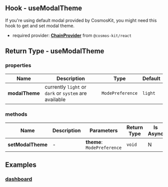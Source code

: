 ## Hook - useModalTheme

If you're using default modal provided by CosmosKit, you might need this hook to get and set modal theme.

- required provider: [**ChainProvider**](https://docs.hyperweb.io/cosmos-kit/chain-provider) from `@cosmos-kit/react`

## Return Type - useModalTheme

### properties

| Name      | Description | Type | Default |
| ----------- | ----------- | -- | -- |
| **modalTheme**      | currently `light` or `dark` or `system` are available   | `ModePreference` | `light` |

### methods

| Name      | Description | Parameters | Return Type | Is Async |
| ----------- | ----------- | -- | -- | -- |
| **setModalTheme**      |   -   | **theme**: `ModePreference` | `void` | N |

## Examples

### [dashboard](https://github.com/hyperweb-io/cosmos-kit/blob/main/packages/example/pages/index.tsx)
